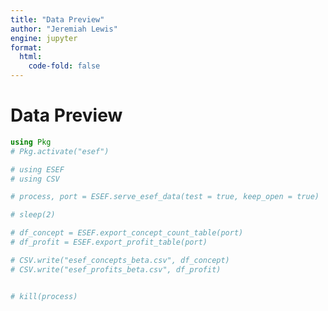 ```yaml
---
title: "Data Preview"
author: "Jeremiah Lewis"
engine: jupyter
format:
  html:
    code-fold: false
---
```


# Data Preview

```julia
using Pkg
# Pkg.activate("esef")

# using ESEF
# using CSV

# process, port = ESEF.serve_esef_data(test = true, keep_open = true)

# sleep(2)

# df_concept = ESEF.export_concept_count_table(port)
# df_profit = ESEF.export_profit_table(port)

# CSV.write("esef_concepts_beta.csv", df_concept)
# CSV.write("esef_profits_beta.csv", df_profit)


# kill(process)
```
